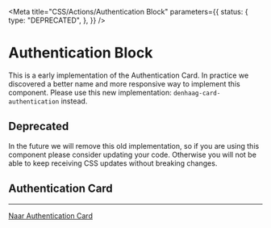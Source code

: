 
<Meta
  title="CSS/Actions/Authentication Block"
  parameters={{
    status: {
      type: "DEPRECATED",
    },
  }}
/>

# Authentication Block

This is a early implementation of the Authentication Card.
In practice we discovered a better name and more responsive way to implement this component. Please use this new implementation: `denhaag-card-authentication` instead.

## Deprecated

In the future we will remove this old implementation, so if you are using this component please consider updating your code.
Otherwise you will not be able to keep receiving CSS updates without breaking changes.

## Authentication Card

<Story id="css-cards-authentication-card--default-story" />

---

<a className="denhaag-link" href="?path=/story/css-cards-authentication-card--default-story">
  Naar Authentication Card
</a>
